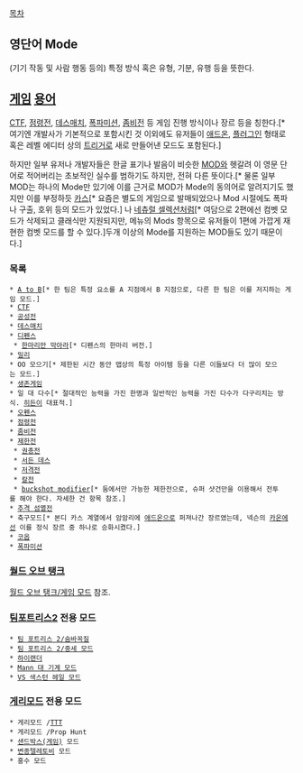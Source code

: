 [[목차]]
== 영단어 Mode ==
(기기 작동 및 사람 행동 등의) 특정 방식 혹은 유형, 기분, 유행 등을 뜻한다.
== [[게임]] [[용어]] ==
[[CTF]], [[점령전]], [[데스매치]], [[폭파미션]], [[좀비전]] 등 게임 진행 방식이나 장르 등을 칭한다.[* 여기엔 개발사가 기본적으로 포함시킨 것 이외에도 유저들이 [[애드온]], [[플러그인]] 형태로 혹은 레벨 에디터 상의 [[트리거]]로 새로 만들어낸 모드도 포함된다.]

하지만 일부 유저나 개발자들은 한글 표기나 발음이 비슷한 [[MOD]]와 헷갈려 이 영문 단어로 적어버리는 초보적인 실수를 범하기도 하지만, 전혀 다른 뜻이다.[* 물론 일부 MOD는 하나의 Mode만 있기에 이를 근거로 MOD가 Mode의 동의어로 알려지기도 했지만 이를 부정하듯 [[카스]][* 요즘은 별도의 게임으로 발매되었으나 Mod 시절에도 폭파나 구출, 호위 등의 모드가 있었다.] 나 [[네츄럴 셀렉션]]처럼[* 여담으로 2편에선 컴벳 모드가 삭제되고 클래식만 지원되지만, 메뉴의 Mods 항목으로 유저들이 1편에 가깝게 재현한 컴벳 모드를 할 수 있다.]두개 이상의 Mode를 지원하는 MOD들도 있기 때문이다.]

=== 목록 ===
 * [[A to B]][* 한 팀은 특정 요소를 A 지점에서 B 지점으로, 다른 한 팀은 이를 저지하는 게임 모드.]
 * [[CTF]]
 * [[공성전]]
 * [[데스매치]]
 * [[디펜스]]
  * [[한마리만 막아라]][* 디펜스의 한마리 버전.]
 * [[밀리]]
 * OO 모으기[* 제한된 시간 동안 맵상의 특정 아이템 등을 다른 이들보다 더 많이 모으는 모드.]
 * [[생존게임]]
 * 일 대 다수[* 절대적인 능력을 가진 한명과 일반적인 능력을 가진 다수가 다구리치는 방식. [[히든]]이 대표적.]
 * [[오펜스]]
 * [[점령전]]
 * [[좀비전]]
 * [[제한전]]
  * [[권총전]]
  * [[서든 데스]]
  * [[저격전]]
  * [[칼전]]
  * [[buckshot modifier]][* 둠에서만 가능한 제한전으로, 슈퍼 샷건만을 이용해서 전투를 해야 한다. 자세한 건 항목 참조.]
 * [[추격 섬멸전]]
 * 축구모드[* 본디 카스 계열에서 암암리에 [[애드온]]으로 퍼져나간 장르였는데, 넥슨의 [[카온]]에선 이를 정식 장르 중 하나로 승화시켰다.]
 * [[코옵]]
 * [[폭파미션]]
=== [[월드 오브 탱크]] ===
[[월드 오브 탱크/게임 모드]] 참조.
=== [[팀포트리스2]] 전용 모드 ===
 * [[팀 포트리스 2/숨바꼭질]]
 * [[팀 포트리스 2/중세 모드]]
 * [[하이랜더]]
 * [[Mann 대 기계 모드]]
 * [[VS 색스턴 헤일 모드]]

=== [[게리모드]] 전용 모드 ===
 * 게리모드 /[[TTT]]
 * 게리모드 /Prop Hunt
 * [[샌드박스(게임)]] 모드
 * [[변종텔레토비]] 모드
 * 홍수 모드
